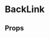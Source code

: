 
<Meta of={BackLinkStories} />

# BackLink

<ComponentLinkRow
  docsHref="https://design.domstol.no/987b33f71/p/72c4bc-backlink"
  figmaHref="https://www.figma.com/file/ewqSDmkgqDQ5PyOsRp4V5b/DDS-Komponenter?node-id=12825-221439&t=H2ZVa4PDdz4UMfma-0"
  githubHref="https://github.com/domstolene/designsystem/tree/main/packages/components/src/components/BackLink"
  storybookHref="https://domstolene.github.io/designsystem/?path=/story/dds-components-backlink--default"
/>

## Props

<Canvas of={BackLinkStories.Default} />
<Controls of={BackLinkStories.Default} />
